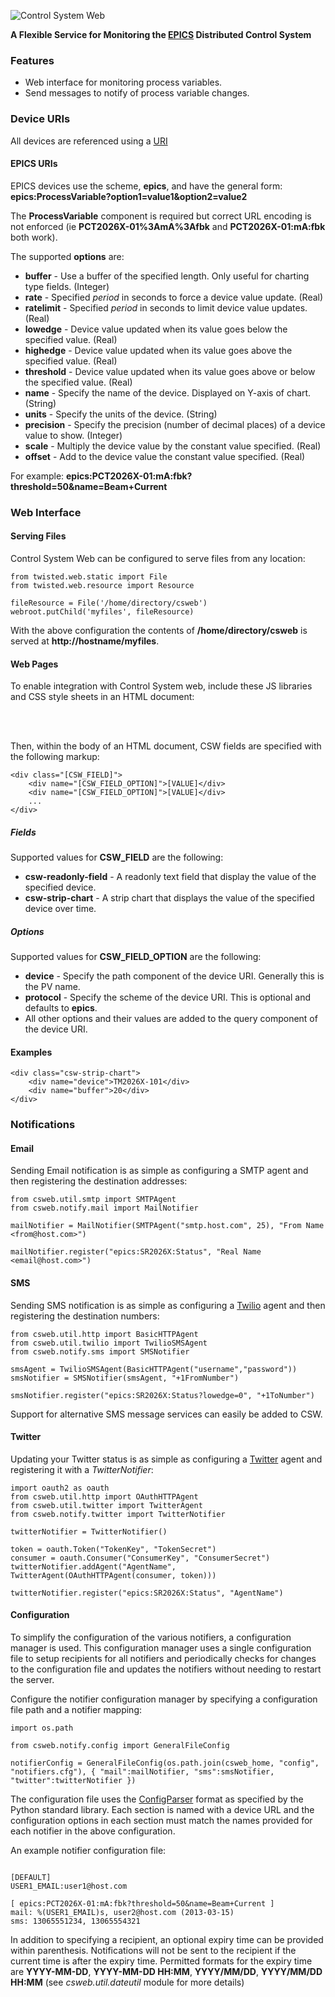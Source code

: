 <img src="static/img/csweb_logo_horiz_750.png" alt="Control System Web"/>


'''A Flexible Service for Monitoring the [http://www.aps.anl.gov/epics EPICS] Distributed Control System'''



===Features===

* Web interface for monitoring process variables.
* Send messages to notify of process variable changes.


===Device URIs===

All devices are referenced using a [http://en.wikipedia.org/wiki/Uniform_resource_identifier URI]


====EPICS URIs====

EPICS devices use the scheme, '''epics''', and have the general form: '''epics:ProcessVariable?option1=value1&option2=value2'''

The '''ProcessVariable''' component is required but correct URL encoding is not enforced (ie '''PCT2026X-01%3AmA%3Afbk''' and '''PCT2026X-01:mA:fbk''' both work).

The supported '''options''' are:
* '''buffer''' - Use a buffer of the specified length. Only useful for charting type fields. (Integer)
* '''rate''' - Specified ''period'' in seconds to force a device value update. (Real)
* '''ratelimit''' - Specified ''period'' in seconds to limit device value updates. (Real)
* '''lowedge''' - Device value updated when its value goes below the specified value. (Real)
* '''highedge''' - Device value updated when its value goes above the specified value. (Real)
* '''threshold''' - Device value updated when its value goes above or below the specified value. (Real)
* '''name'''  - Specify the name of the device. Displayed on Y-axis of chart. (String)
* '''units''' - Specify the units of the device. (String)
* '''precision''' - Specify the precision (number of decimal places) of a device value to show. (Integer)
* '''scale''' - Multiply the device value by the constant value specified. (Real)
* '''offset''' - Add to the device value the constant value specified. (Real)

For example: '''epics:PCT2026X-01:mA:fbk?threshold=50&name=Beam+Current'''


===Web Interface===

====Serving Files====

Control System Web can be configured to serve files from any location:

<pre>
from twisted.web.static import File
from twisted.web.resource import Resource

fileResource = File('/home/directory/csweb')
webroot.putChild('myfiles', fileResource)
</pre>

With the above configuration the contents of '''/home/directory/csweb''' is served at '''<nowiki>http://hostname/myfiles</nowiki>'''.


====Web Pages====

To enable integration with Control System web, include these JS libraries and CSS style sheets in an HTML document:

 <link type="text/css" rel="stylesheet" href="/static/css/cswui.css" />
 
 <script type="text/javascript" src="/static/lib/jquery/1.8/jquery.min.js"></script>
 <script type="text/javascript" src="/static/lib/dygraph/dygraph.min.js"></script>
 <script type="text/javascript" src="/static/js/csweb.js"></script>
 <script type="text/javascript" src="/static/js/cswui.js"></script>


Then, within the body of an HTML document, CSW fields are specified with the following markup:

<pre>
<div class="[CSW_FIELD]">
    <div name="[CSW_FIELD_OPTION]">[VALUE]</div>
    <div name="[CSW_FIELD_OPTION]">[VALUE]</div>
    ...
</div>
</pre>

=====Fields=====

Supported values for '''CSW_FIELD''' are the following:

* '''csw-readonly-field''' - A readonly text field that display the value of the specified device.
* '''csw-strip-chart''' - A strip chart that displays the value of the specified device over time.

=====Options=====

Supported values for '''CSW_FIELD_OPTION''' are the following:
* '''device''' - Specify the path component of the device URI. Generally this is the PV name.
* '''protocol''' - Specify the scheme of the device URI. This is optional and defaults to '''epics'''.
* All other options and their values are added to the query component of the device URI.


====Examples====

<pre>
<div class="csw-strip-chart">
    <div name="device">TM2026X-101</div>
    <div name="buffer">20</div>
</div>
</pre>


===Notifications===

====Email====

Sending Email notification is as simple as configuring a SMTP agent and then registering the destination addresses:

<pre>
from csweb.util.smtp import SMTPAgent
from csweb.notify.mail import MailNotifier

mailNotifier = MailNotifier(SMTPAgent("smtp.host.com", 25), "From Name <from@host.com>")

mailNotifier.register("epics:SR2026X:Status", "Real Name <email@host.com>")
</pre>


====SMS====

Sending SMS notification is as simple as configuring a [http://twilio.com Twilio] agent and then registering the destination numbers:

<pre>
from csweb.util.http import BasicHTTPAgent
from csweb.util.twilio import TwilioSMSAgent
from csweb.notify.sms import SMSNotifier

smsAgent = TwilioSMSAgent(BasicHTTPAgent("username","password"))
smsNotifier = SMSNotifier(smsAgent, "+1FromNumber")

smsNotifier.register("epics:SR2026X:Status?lowedge=0", "+1ToNumber")
</pre>

Support for alternative SMS message services can easily be added to CSW.


====Twitter====

Updating your Twitter status is as simple as configuring a [http://twitter.com Twitter] agent and registering it with a ''TwitterNotifier'':

<pre>
import oauth2 as oauth
from csweb.util.http import OAuthHTTPAgent
from csweb.util.twitter import TwitterAgent
from csweb.notify.twitter import TwitterNotifier
 
twitterNotifier = TwitterNotifier()
 
token = oauth.Token("TokenKey", "TokenSecret")
consumer = oauth.Consumer("ConsumerKey", "ConsumerSecret")
twitterNotifier.addAgent("AgentName", TwitterAgent(OAuthHTTPAgent(consumer, token)))
 
twitterNotifier.register("epics:SR2026X:Status", "AgentName")
</pre>


====Configuration====

To simplify the configuration of the various notifiers, a configuration manager is used.  This configuration manager uses a single configuration file to setup recipients for all notifiers and periodically checks for changes to the configuration file and updates the notifiers without needing to restart the server.

Configure the notifier configuration manager by specifying a configuration file path and a notifier mapping:

<pre>
import os.path

from csweb.notify.config import GeneralFileConfig

notifierConfig = GeneralFileConfig(os.path.join(csweb_home, "config", "notifiers.cfg"), { "mail":mailNotifier, "sms":smsNotifier, "twitter":twitterNotifier })
</pre>

The configuration file uses the [http://docs.python.org/2/library/configparser.html ConfigParser] format as specified by the Python standard library.  Each section is named with a device URL and the configuration options in each section must match the names provided for each notifier in the above configuration.

An example notifier configuration file:

<pre>

[DEFAULT]
USER1_EMAIL:user1@host.com

[ epics:PCT2026X-01:mA:fbk?threshold=50&name=Beam+Current ]
mail: %(USER1_EMAIL)s, user2@host.com (2013-03-15)
sms: 13065551234, 13065554321

</pre>

In addition to specifying a recipient, an optional expiry time can be provided within parenthesis.  Notifications will not be sent to the recipient if the current time is after the expiry time.  Permitted formats for the expiry time are '''YYYY-MM-DD''',  '''YYYY-MM-DD HH:MM''', '''YYYY/MM/DD''', '''YYYY/MM/DD HH:MM''' (see ''csweb.util.dateutil'' module for more details)
